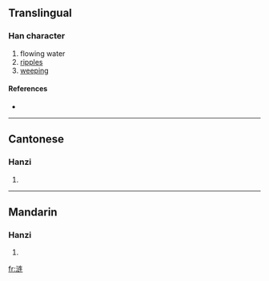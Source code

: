 {{also|漣}}
==Translingual==

===Han character===
{{Han char|rn=85|rad=水|as=07|sn=10|four=|canj=水卜大手 (EYKQ)}}

# flowing water
# [[ripples]]
# [[weeping]]

====References====
* {{Han ref|kx=0633.371|hdz=31620.110|uh=6D9F|ud=28063}}

----

==Cantonese==

===Hanzi===
{{yue-hanzi|jyut=|y=lin4|tra=漣}}

# {{defn|Cantonese}}

----

==Mandarin==

===Hanzi===
{{cmn-hanzi|tra=漣|pin=[[lián]] ([[lian2]])|wg=lien<sup>2</sup>}}

# {{defn|Mandarin}}

[[fr:涟]]